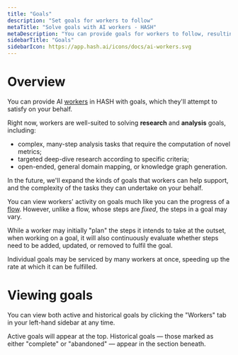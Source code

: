 ```yaml
---
title: "Goals"
description: "Set goals for workers to follow"
metaTitle: "Solve goals with AI workers - HASH"
metaDescription: "You can provide goals for workers to follow, resulting in them performing tasks automatically on your behalf."
sidebarTitle: "Goals"
sidebarIcon: https://app.hash.ai/icons/docs/ai-workers.svg
---
```


# Overview

You can provide AI [workers](/guide/workers) in HASH with goals, which they'll attempt to satisfy on your behalf.

Right now, workers are well-suited to solving **research** and **analysis** goals, including:

- complex, many-step analysis tasks that require the computation of novel metrics;
- targeted deep-dive research according to specific criteria;
- open-ended, general domain mapping, or knowledge graph generation.

In the future, we'll expand the kinds of goals that workers can help support, and the complexity of the tasks they can undertake on your behalf.

You can view workers' activity on goals much like you can the progress of a [flow](/guide/flows). However, unlike a flow, whose steps are _fixed_, the steps in a goal may vary.

While a worker may initially "plan" the steps it intends to take at the outset, when working on a goal, it will also continuously evaluate whether steps need to be added, updated, or removed to fulfil the goal.

Individual goals may be serviced by many workers at once, speeding up the rate at which it can be fulfilled.

# Viewing goals

You can view both active and historical goals by clicking the "Workers" tab in your left-hand sidebar at any time.

Active goals will appear at the top. Historical goals — those marked as either "complete" or "abandoned" — appear in the section beneath.
